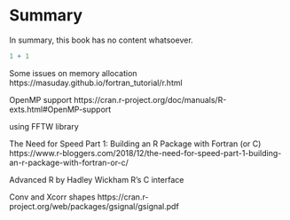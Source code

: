 # Summary

In summary, this book has no content whatsoever.

```r
1 + 1
```

Some issues on memory allocation https://masuday.github.io/fortran_tutorial/r.html

OpenMP support https://cran.r-project.org/doc/manuals/R-exts.html#OpenMP-support

using FFTW library

The Need for Speed Part 1: Building an R Package with Fortran (or C) https://www.r-bloggers.com/2018/12/the-need-for-speed-part-1-building-an-r-package-with-fortran-or-c/

Advanced R by Hadley Wickham R’s C interface

Conv and Xcorr shapes https://cran.r-project.org/web/packages/gsignal/gsignal.pdf
